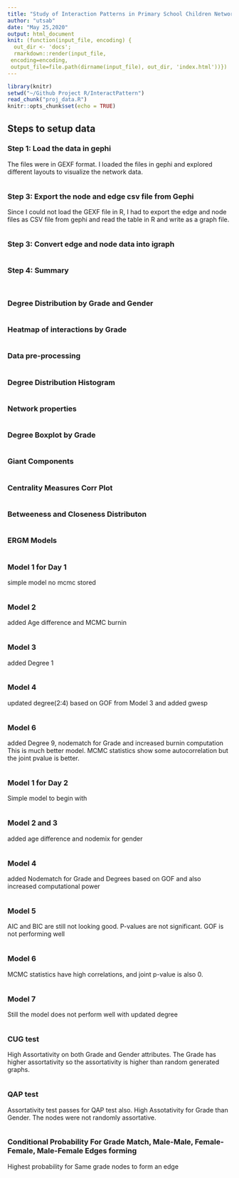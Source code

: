 ```yaml
---
title: "Study of Interaction Patterns in Primary School Children Network"
author: "utsab"
date: "May 25,2020"
output: html_document
knit: (function(input_file, encoding) {
  out_dir <- 'docs';
  rmarkdown::render(input_file,
 encoding=encoding,
 output_file=file.path(dirname(input_file), out_dir, 'index.html'))})
---
```


```r
library(knitr)
setwd("~/Github Project R/InteractPattern")
read_chunk("proj_data.R")
knitr::opts_chunk$set(echo = TRUE)
```
## Steps to setup data
  
### Step 1: Load the data in gephi
The files were in GEXF format. I loaded the files in gephi and explored different layouts to visualize the network data. 

```r
```
### Step 3: Export the node and edge csv file from Gephi
Since I could not load the GEXF file in R, I had to export the edge and node files as CSV file from gephi and read the table in R and write as a graph file.


```r
```
### Step 3: Convert edge and node data into igraph

```r
```

### Step 4: Summary

```r
```
```r
```
### Degree Distribution by Grade and Gender

```r
```
### Heatmap of interactions by Grade
```r
```
### Data pre-processing
```r
```
### Degree Distribution Histogram
```r
```
### Network properties
```r
```
### Degree Boxplot by Grade 
```r
```
### Giant Components
```r
```
### Centrality Measures Corr Plot
```r
```
### Betweeness and Closeness Distributon
```r
```
### ERGM Models
```r
```

### Model 1 for Day 1
simple model
no mcmc stored
```r
```
### Model 2
added Age difference and MCMC burnin

```r
```
### Model 3
added Degree 1
```r
```
### Model 4
updated degree(2:4) based on GOF from Model 3 and added gwesp
```r
```
### Model 6
added Degree 9, nodematch for Grade and increased burnin computation
This is much better model.
MCMC statistics show some autocorrelation but the joint pvalue is better.
```r
```

### Model 1 for Day 2
Simple model to begin with
```r
```
### Model 2 and 3

added age difference and nodemix for gender
```r
```

### Model 4
added Nodematch for Grade and Degrees based on GOF and also increased computational power
```r
```
### Model 5
AIC and BIC are still not looking good. P-values are not significant. GOF is not performing well
```r
```
### Model 6
MCMC statistics have high correlations, and joint p-value is also 0.
```r
```
### Model 7
Still the model does not perform well with updated degree
```r
```
### CUG test 
High Assortativity on both Grade and Gender attributes.
The Grade has higher assortativity so the assortativity is higher than random generated graphs.
```r
```
### QAP test
Assortativity test passes for QAP test also. High Assotativity for Grade than Gender. The nodes were not randomly assortative.
```r
```

### Conditional Probability For Grade Match, Male-Male, Female-Female, Male-Female Edges forming
Highest probability for Same grade nodes to form an edge
```r
```